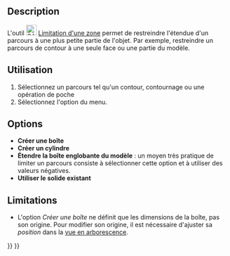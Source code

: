 <languages/>

{{Docnav/fr
|[[CAM_DressupAxisMap/fr|Assigner un axe]]
|[[CAM_DressupDogbone/fr|Dégagement des angles]]
|[[CAM_Workbench/fr|Atelier CAM]]
|IconL=CAM_DressupAxisMap.svg
|IconR=CAM_DressupDogbone.svg
|IconC=Workbench_CAM.svg
}}

{{GuiCommand/fr
|Name=CAM DressupCAMBoundary
|Name/fr=CAM Limitation d'une zone
|MenuLocation=CAM → Finition du parcours → Limiter à une zone
|Workbenches=[[CAM_Workbench/fr|CAM]]
|SeeAlso=[[CAM_DressupTag/fr|CAM Attaches]], [[CAM_DressupRampEntry/fr|CAM Rampe d'entrée]]
}}

== Description ==

L'outil [[Image:CAM_DressupPathBoundary.svg|24px]] [[CAM_DressupPathBoundary/fr|Limitation d'une zone]] permet de restreindre l'étendue d'un parcours à une plus petite partie de l'objet. Par exemple, restreindre un parcours de contour à une seule face ou une partie du modèle.

<span id="Usage"></span>
==Utilisation==

# Sélectionnez un parcours tel qu'un contour, contournage ou une opération de poche
# Sélectionnez l'option {{MenuCommand|CAM → Finition du parcours → [[Image:CAM_DressupPathBoundary.svg|16px]] Limiter à une zone}} du menu.

==Options==

* '''Créer une boîte'''
* '''Créer un cylindre'''
* '''Étendre la boîte englobante du modèle''' : un moyen très pratique de limiter un parcours consiste à sélectionner cette option et à utiliser des valeurs négatives.
* '''Utiliser le solide existant'''

==Limitations==

* L'option ''Créer une boîte'' ne définit que les dimensions de la boîte, pas son origine. Pour modifier son origine, il est nécessaire d'ajuster sa ''position'' dans la [[Tree_view/fr|vue en arborescence]]. 


{{Docnav/fr
|[[CAM_DressupAxisMap/fr|Assigner un axe]]
|[[CAM_DressupDogbone/fr|Dégagement des angles]]
|[[CAM_Workbench/fr|Atelier CAM]]
|IconL=CAM_DressupAxisMap.svg
|IconR=CAM_DressupDogbone.svg
|IconC=Workbench_CAM.svg
}}

{{CAM_Tools_navi{{#translation:}}}}
{{Userdocnavi{{#translation:}}}}